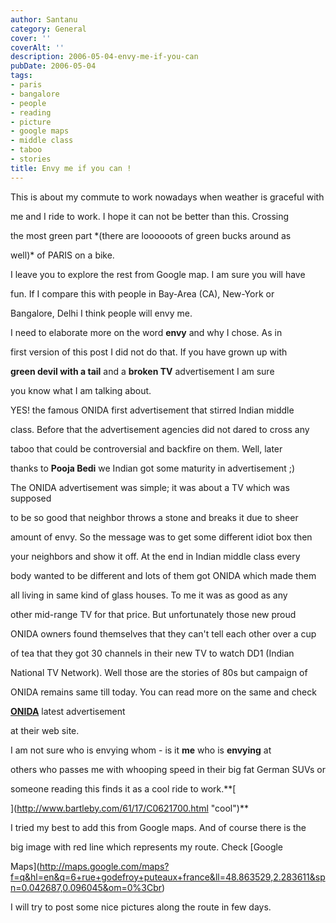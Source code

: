```yaml
---
author: Santanu
category: General
cover: ''
coverAlt: ''
description: 2006-05-04-envy-me-if-you-can
pubDate: 2006-05-04
tags:
- paris
- bangalore
- people
- reading
- picture
- google maps
- middle class
- taboo
- stories
title: Envy me if you can !
---
```


This is about my commute to work nowadays when weather is graceful with

me and I ride to work. I hope it can not be better than this. Crossing

the most green part *(there are loooooots of green bucks around as

well)* of PARIS on a bike.



  



I leave you to explore the rest from Google map. I am sure you will have

fun. If I compare this with people in Bay-Area (CA), New-York or

Bangalore, Delhi I think people will envy me.  

I need to elaborate more on the word **envy** and why I chose. As in

first version of this post I did not do that. If you have grown up with

**green devil with a tail** and a **broken TV** advertisement I am sure

you know what I am talking about.



  



YES! the famous ONIDA first advertisement that stirred Indian middle

class. Before that the advertisement agencies did not dared to cross any

taboo that could be controversial and backfire on them. Well, later

thanks to **Pooja Bedi** we Indian got some maturity in advertisement ;)



  



The ONIDA advertisement was simple; it was about a TV which was supposed

to be so good that neighbor throws a stone and breaks it due to sheer

amount of envy. So the message was to get some different idiot box then

your neighbors and show it off. At the end in Indian middle class every

body wanted to be different and lots of them got ONIDA which made them

all living in same kind of glass houses. To me it was as good as any

other mid-range TV for that price. But unfortunately those new proud

ONIDA owners found themselves that they can't tell each other over a cup

of tea that they got 30 channels in their new TV to watch DD1 (Indian

National TV Network). Well those are the stories of 80s but campaign of

ONIDA remains same till today. You can read more on the same and check

**[ONIDA](http://www.truthatonida.com/ "ONIDA")** latest advertisement

at their web site.



  



I am not sure who is envying whom - is it **me** who is **envying** at

others who passes me with whooping speed in their big fat German SUVs or

someone reading this finds it as a cool ride to work.**[  

](http://www.bartleby.com/61/17/C0621700.html "cool")**



  







I tried my best to add this from Google maps. And of course there is the

big image with red line which represents my route. Check [Google

Maps](http://maps.google.com/maps?f=q&hl=en&q=6+rue+godefroy+puteaux+france&ll=48.863529,2.283611&spn=0.042687,0.096045&om=0%3Cbr)

I will try to post some nice pictures along the route in few days.